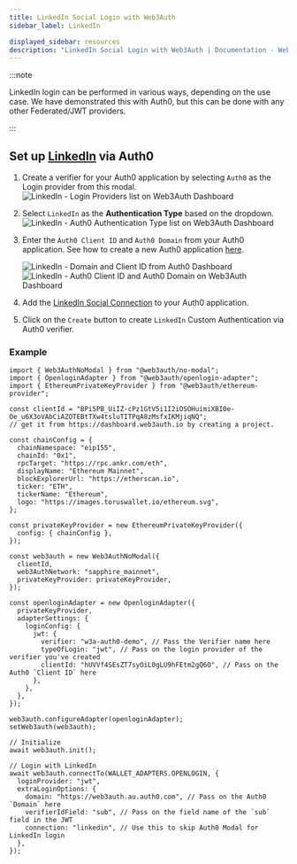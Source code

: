```yaml
---
title: LinkedIn Social Login with Web3Auth
sidebar_label: LinkedIn

displayed_sidebar: resources
description: "LinkedIn Social Login with Web3Auth | Documentation - Web3Auth"
---
```


:::note

LinkedIn login can be performed in various ways, depending on the use case. We have demonstrated this with Auth0, but this can be done with any other
Federated/JWT providers.

:::

## Set up [LinkedIn](https://marketplace.auth0.com/integrations/linkedin-social-connection) via Auth0

1. Create a verifier for your Auth0 application by selecting `Auth0` as the Login provider from this modal.
   ![LinkedIn - Login Providers list on Web3Auth Dashboard](/images/dashboard/create-verifier-auth0.png)
2. Select `LinkedIn` as the **Authentication Type** based on the dropdown.
   ![LinkedIn - Auth0 Authentication Type list on Web3Auth Dashboard](/images/dashboard/create-verifier-google.png)
3. Enter the `Auth0 Client ID` and `Auth0 Domain` from your Auth0 application. See how to create a new Auth0 application
   [here](https://auth0.com/docs/quickstart/webapp/).

   ![LinkedIn - Domain and Client ID from Auth0 Dashboard](/images/dashboard/create-verifier-auth0-filled-common.png)
   ![LinkedIn - Auth0 Client ID and Auth0 Domain on Web3Auth Dashboard](/images/dashboard/create-verifier-auth0-unfilled.png)

4. Add the [LinkedIn Social Connection](https://marketplace.auth0.com/integrations/linkedin-social-connection) to your Auth0 application.
5. Click on the `Create` button to create `LinkedIn` Custom Authentication via Auth0 verifier.

### Example

```tsx
import { Web3AuthNoModal } from "@web3auth/no-modal";
import { OpenloginAdapter } from "@web3auth/openlogin-adapter";
import { EthereumPrivateKeyProvider } from "@web3auth/ethereum-provider";

const clientId = "BPi5PB_UiIZ-cPz1GtV5i1I2iOSOHuimiXBI0e-Oe_u6X3oVAbCiAZOTEBtTXw4tsluTITPqA8zMsfxIKMjiqNQ";
// get it from https://dashboard.web3auth.io by creating a project.

const chainConfig = {
  chainNamespace: "eip155",
  chainId: "0x1",
  rpcTarget: "https://rpc.ankr.com/eth",
  displayName: "Ethereum Mainnet",
  blockExplorerUrl: "https://etherscan.io",
  ticker: "ETH",
  tickerName: "Ethereum",
  logo: "https://images.toruswallet.io/ethereum.svg",
};

const privateKeyProvider = new EthereumPrivateKeyProvider({
  config: { chainConfig },
});

const web3auth = new Web3AuthNoModal({
  clientId,
  web3AuthNetwork: "sapphire_mainnet",
  privateKeyProvider: privateKeyProvider,
});

const openloginAdapter = new OpenloginAdapter({
  privateKeyProvider,
  adapterSettings: {
    loginConfig: {
      jwt: {
        verifier: "w3a-auth0-demo", // Pass the Verifier name here
        typeOfLogin: "jwt", // Pass on the login provider of the verifier you've created
        clientId: "hUVVf4SEsZT7syOiL0gLU9hFEtm2gQ6O", // Pass on the Auth0 `Client ID` here
      },
    },
  },
});

web3auth.configureAdapter(openloginAdapter);
setWeb3auth(web3auth);

// Initialize
await web3auth.init();

// Login with LinkedIn
await web3auth.connectTo(WALLET_ADAPTERS.OPENLOGIN, {
  loginProvider: "jwt",
  extraLoginOptions: {
    domain: "https://web3auth.au.auth0.com", // Pass on the Auth0 `Domain` here
    verifierIdField: "sub", // Pass on the field name of the `sub` field in the JWT
    connection: "linkedin", // Use this to skip Auth0 Modal for LinkedIn login
  },
});
```
